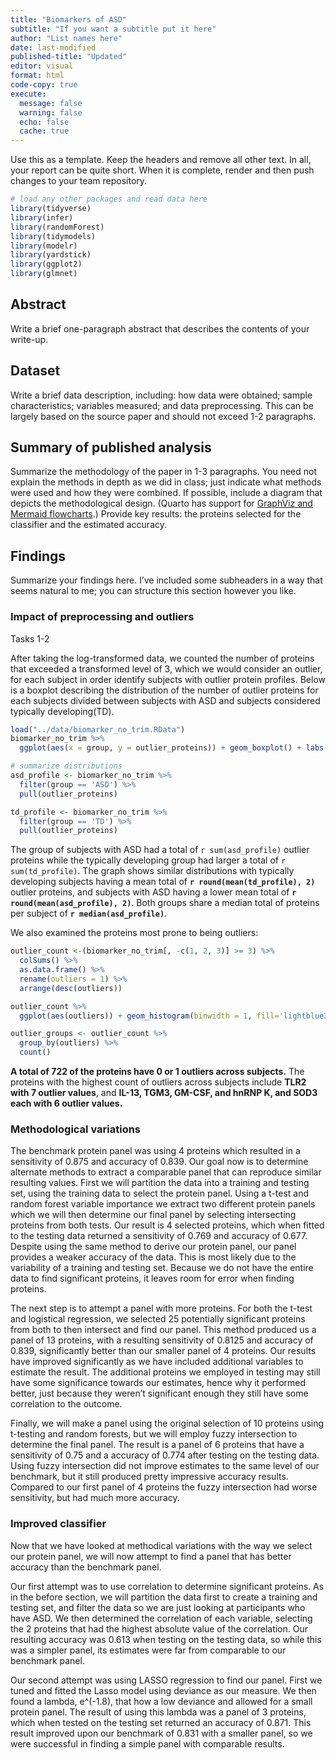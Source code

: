 ```yaml
---
title: "Biomarkers of ASD"
subtitle: "If you want a subtitle put it here"
author: "List names here"
date: last-modified
published-title: "Updated"
editor: visual
format: html
code-copy: true
execute:
  message: false
  warning: false
  echo: false
  cache: true
---
```


Use this as a template. Keep the headers and remove all other text. In all, your report can be quite short. When it is complete, render and then push changes to your team repository.

```r
# load any other packages and read data here
library(tidyverse)
library(infer)
library(randomForest)
library(tidymodels)
library(modelr)
library(yardstick)
library(ggplot2)
library(glmnet)
```

## Abstract

Write a brief one-paragraph abstract that describes the contents of your write-up.

## Dataset

Write a brief data description, including: how data were obtained; sample characteristics; variables measured; and data preprocessing. This can be largely based on the source paper and should not exceed 1-2 paragraphs.

## Summary of published analysis

Summarize the methodology of the paper in 1-3 paragraphs. You need not explain the methods in depth as we did in class; just indicate what methods were used and how they were combined. If possible, include a diagram that depicts the methodological design. (Quarto has support for [GraphViz and Mermaid flowcharts](https://quarto.org/docs/authoring/diagrams.html).) Provide key results: the proteins selected for the classifier and the estimated accuracy.

## Findings

Summarize your findings here. I've included some subheaders in a way that seems natural to me; you can structure this section however you like.

### Impact of preprocessing and outliers

Tasks 1-2

After taking the log-transformed data, we counted the number of proteins that exceeded a transformed level of 3, which we would consider an outlier, for each subject in order identify subjects with outlier protein profiles. Below is a boxplot describing the distribution of the number of outlier proteins for each subjects divided between subjects with ASD and subjects considered typically developing(TD).

```r
load("../data/biomarker_no_trim.RData")
biomarker_no_trim %>%
  ggplot(aes(x = group, y = outlier_proteins)) + geom_boxplot() + labs(x = 'Group', y = 'Number of Outlier Proteins in Each Subject', title = 'Distribution of Total of Outlier Proteins in Subjects by Group')

# summarize distributions
asd_profile <- biomarker_no_trim %>% 
  filter(group == 'ASD') %>% 
  pull(outlier_proteins)

td_profile <- biomarker_no_trim %>% 
  filter(group == 'TD') %>% 
  pull(outlier_proteins)
```

The group of subjects with ASD had a total of `r sum(asd_profile)` outlier proteins while the typically developing group had larger a total of `r sum(td_profile)`. The graph shows similar distributions with typically developing subjects having a mean total of **`r round(mean(td_profile), 2)`** outlier proteins, and subjects with ASD having a lower mean total of **`r round(mean(asd_profile), 2)`**. Both groups share a median total of proteins per subject of **`r median(asd_profile)`**.

We also examined the proteins most prone to being outliers:

```r
outlier_count <-(biomarker_no_trim[, -c(1, 2, 3)] >= 3) %>% 
  colSums() %>% 
  as.data.frame() %>% 
  rename(outliers = 1) %>% 
  arrange(desc(outliers)) 

outlier_count %>% 
  ggplot(aes(outliers)) + geom_histogram(binwidth = 1, fill='lightblue3') + labs(x = "Number of Outlier Subjects per Protein", y = 'Count', title = "Distribution of Number of Outlier Subjects per Protein")

outlier_groups <- outlier_count %>% 
  group_by(outliers) %>% 
  count()
```

**A total of 722 of the proteins have 0 or 1 outliers across subjects.** The proteins with the highest count of outliers across subjects include **TLR2 with 7 outlier values**, and **IL-13, TGM3, GM-CSF, and hnRNP K, and SOD3 each with 6 outlier values.**

### Methodological variations

The benchmark protein panel was using 4 proteins which resulted in a sensitivity of 0.875 and accuracy of 0.839. Our goal now is to determine alternate methods to extract a comparable panel that can reproduce similar resulting values. First we will partition the data into a training and testing set, using the training data to select the protein panel. Using a t-test and random forest variable importance we extract two different protein panels which we will then determine our final panel by selecting intersecting proteins from both tests. Our result is 4 selected proteins, which when fitted to the testing data returned a sensitivity of 0.769 and accuracy of 0.677. Despite using the same method to derive our protein panel, our panel provides a weaker accuracy of the data. This is most likely due to the variability of a training and testing set. Because we do not have the entire data to find significant proteins, it leaves room for error when finding proteins.

The next step is to attempt a panel with more proteins. For both the t-test and logistical regression, we selected 25 potentially significant proteins from both to then intersect and find our panel. This method produced us a panel of 13 proteins, with a resulting sensitivity of 0.8125 and accuracy of 0.839, significantly better than our smaller panel of 4 proteins. Our results have improved significantly as we have included additional variables to estimate the result. The additional proteins we employed in testing may still have some significance towards our estimates, hence why it performed better, just because they weren't significant enough they still have some correlation to the outcome.

Finally, we will make a panel using the original selection of 10 proteins using t-testing and random forests, but we will employ fuzzy intersection to determine the final panel. The result is a panel of 6 proteins that have a sensitivity of 0.75 and a accuracy of 0.774 after testing on the testing data. Using fuzzy intersection did not improve estimates to the same level of our benchmark, but it still produced pretty impressive accuracy results. Compared to our first panel of 4 proteins the fuzzy intersection had worse sensitivity, but had much more accuracy.

### Improved classifier

Now that we have looked at methodical variations with the way we select our protein panel, we will now attempt to find a panel that has better accuracy than the benchmark panel.

Our first attempt was to use correlation to determine significant proteins. As in the before section, we will partition the data first to create a training and testing set, and filter the data so we are just looking at participants who have ASD. We then determined the correlation of each variable, selecting the 2 proteins that had the highest absolute value of the correlation. Our resulting accuracy was 0.613 when testing on the testing data, so while this was a simpler panel, its estimates were far from comparable to our benchmark panel.

Our second attempt was using LASSO regression to find our panel. First we tuned and fitted the Lasso model using deviance as our measure. We then found a lambda, e\^(-1.8), that how a low deviance and allowed for a small protein panel. The result of using this lambda was a panel of 3 proteins, which when tested on the testing set returned an accuracy of 0.871. This result improved upon our benchmark of 0.831 with a smaller panel, so we were successful in finding a simple panel with comparable results.
